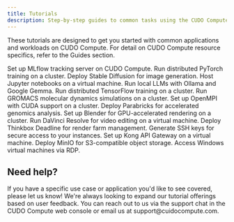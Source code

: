 ```yaml
---
title: Tutorials
description: Step-by-step guides to common tasks using the CUDO Compute.
---
```


<Note type="info">These tutorials are designed to get you started with common applications and workloads on CUDO Compute. For detail on CUDO Compute resource specifics, refer to the <Link href="/mdocs/guides">Guides</Link> section.</Note>

<Tabs>
  <Tab title="AI & machine learning" icon="brain">
    <CardGroup cols={3}>
        <Card title="MLflow" href="/mdocs/tutorials/mlflow">Set up MLflow tracking server on CUDO Compute.</Card>
        <Card title="PyTorch" href="/mdocs/tutorials/pytorch">Run distributed PyTorch training on a cluster.</Card>
        <Card title="Stable Diffusion" href="/mdocs/tutorials/stable-diffusion">Deploy Stable Diffusion for image generation.</Card>
        <Card title="Jupyter" href="/mdocs/tutorials/jupyter">Host Jupyter notebooks on a virtual machine.</Card>
        <Card title="Ollama and Google Gemma" href="/mdocs/tutorials/ollama-and-google-gemma">Run local LLMs with Ollama and Google Gemma.</Card>
        <Card title="TensorFlow" href="/mdocs/tutorials/tensorflow">Run distributed TensorFlow training on a cluster.</Card>
    </CardGroup>
  </Tab>
  <Tab title="Bioinformatics" icon="dna">
    <CardGroup cols={3}>
        <Card title="GROMACS" href="/mdocs/tutorials/gromacs">Run GROMACS molecular dynamics simulations on a cluster.</Card>
        <Card title="OpenMPI & CUDA" href="/mdocs/tutorials/openmpi-cuda">Set up OpenMPI with CUDA support on a cluster.</Card>
        <Card title="Parabricks" href="/mdocs/tutorials/parabricks">Deploy Parabricks for accelerated genomics analysis.</Card>
    </CardGroup>
  </Tab>
  <Tab title="Rendering & video editing" icon="video">
    <CardGroup cols={3}>
        <Card title="Blender Cycles Rendering" href="/mdocs/tutorials/blender-cycles-rendering">Set up Blender for GPU-accelerated rendering on a cluster.</Card>
        <Card title="DaVinci Resolve" href="/mdocs/tutorials/davinci-resolve">Run DaVinci Resolve for video editing on a virtual machine.</Card>
        <Card title="Thinkbox Deadline" href="/mdocs/tutorials/thinkbox-deadline">Deploy Thinkbox Deadline for render farm management.</Card>
    </CardGroup>
  </Tab>
  <Tab title="Other" icon="cog">
    <CardGroup cols={3}>
        <Card title="How to generate SSH keys" href="/mdocs/tutorials/how-to-generate-ssh-keys">Generate SSH keys for secure access to your instances.</Card>
        <Card title="Kong API Gateway" href="/mdocs/tutorials/kong-api-gateway">Set up Kong API Gateway on a virtual machine.</Card>
        <Card title="MinIO" href="/mdocs/tutorials/minio">Deploy MinIO for S3-compatible object storage.</Card>
        <Card title="Windows RDP" href="/mdocs/tutorials/windows-rdp">Access Windows virtual machines via RDP.</Card>
    </CardGroup>
  </Tab>
</Tabs>

## Need help?
<Note>
If you have a specific use case or application you'd like to see covered, please let us know! We're always looking to expand our tutorial offerings based on user feedback. You can reach out to us via the support chat in the CUDO Compute web console or email us at support@cuidocompute.com.
</Note>
